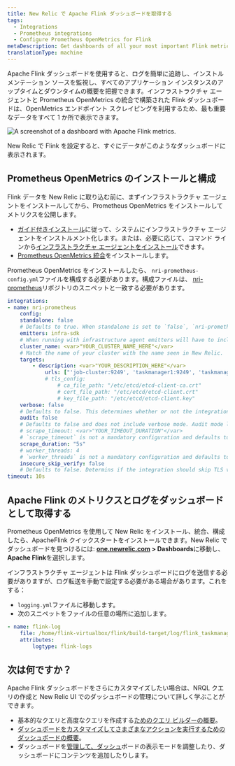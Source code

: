 ```yaml
---
title: New Relic で Apache Flink ダッシュボードを取得する
tags:
  - Integrations
  - Prometheus integrations
  - Configure Prometheus OpenMetrics for Flink
metaDescription: Get dashboards of all your most important Flink metrics with our quickstart.
translationType: machine
---
```



Apache Flink ダッシュボードを使用すると、ログを簡単に追跡し、インストルメンテーション ソースを監視し、すべてのアプリケーション インスタンスのアップタイムとダウンタイムの概要を把握できます。インフラストラクチャ エージェントと Prometheus OpenMetrics の統合で構築された Flink ダッシュボードは、OpenMetrics エンドポイント スクレイピングを利用するため、最も重要なデータをすべて 1 か所で表示できます。

<img
  src={dashboardsApacheFlinkQuickstart}
  title="Apache Flink dashboard landing page"
  alt="A screenshot of a dashboard with Apache Flink metrics."
/>

<figcaption>
  New Relic で Flink を設定すると、すぐにデータがこのようなダッシュボードに表示されます。
</figcaption>

## Prometheus OpenMetrics のインストールと構成

Flink データを New Relic に取り込む前に、まずインフラストラクチャ エージェントをインストールしてから、Prometheus OpenMetrics をインストールしてメトリクスを公開します。

* [ガイド付きインストール](https://one.newrelic.com/nr1-core?account=3501165&state=a33ce5fc-d32b-e0b8-3941-30f13e4bc00b)に従って、システムにインフラストラクチャ エージェントをインストルメント化します。または、必要に応じて、コマンド ラインから[インフラストラクチャ エージェントをインストール](/docs/infrastructure/install-infrastructure-agent/linux-installation/install-infrastructure-monitoring-agent-linux)できます。
* [Prometheus OpenMetrics 統合](/docs/infrastructure/prometheus-integrations/install-configure-openmetrics/install-update-or-uninstall-your-prometheus-openmetrics-integration)をインストールします。

Prometheus OpenMetrics をインストールしたら、 `nri-prometheus-config.yml`ファイルを構成する必要があります。構成ファイルは、 [nri-prometheus](https://github.com/newrelic/nri-prometheus/blob/main/configs/nri-prometheus-config.yml.sample)リポジトリのスニペットと一致する必要があります。

```yml
integrations:
- name: nri-prometheus
    config:
    standalone: false
    # Defaults to true. When standalone is set to `false`, `nri-prometheus` requires an infrastructure agent to send data.
    emitters: infra-sdk
    # When running with infrastructure agent emitters will have to include infra-sdk
    cluster_name: <var>"YOUR_CLUSTER_NAME_HERE"</var>
    # Match the name of your cluster with the name seen in New Relic. 
    targets:
        - description: <var>"YOUR_DESCRIPTION_HERE"</var>
            urls: ["'job-cluster:9249', 'taskmanager1:9249', 'taskmanager2:9249'"]
            # tls_config:
                # ca_file_path: "/etc/etcd/etcd-client-ca.crt"
                # cert_file_path: "/etc/etcd/etcd-client.crt"
                # key_file_path: "/etc/etcd/etcd-client.key"
    verbose: false
    # Defaults to false. This determines whether or not the integration should run in verbose mode.
    audit: false
    # Defaults to false and does not include verbose mode. Audit mode logs the uncompressed data sent to New Relic and can lead to a high log volume.
    # scrape_timeout: <var>"YOUR_TIMEOUT_DURATION"</var>
    # `scrape_timeout` is not a mandatory configuration and defaults to 30s. The HTTP client timeout when fetching data from endpoints.
    scrape_duration: "5s"
    # worker_threads: 4
    # `worker_threads` is not a mandatory configuration and defaults to `4` for clusters with more than 400 endpoints. Slowly increase the worker thread until scrape time falls between the desired `scrape_duration`. Note: Increasing this value too much results in huge memory consumption if too many metrics are scraped at once.
    insecure_skip_verify: false
    # Defaults to false. Determins if the integration should skip TLS verification or not.
timeout: 10s
```

## Apache Flink のメトリクスとログをダッシュボードとして取得する

Prometheus OpenMetrics を使用して New Relic をインストール、統合、構成したら、ApacheFlink クイックスタートをインストールできます。New Relic でダッシュボードを見つけるには: **[one.newrelic.com](https://one.newrelic.com/all-capabilities) > Dashboards**に移動し、 **Apache Flink**を選択します。

インフラストラクチャ エージェントは Flink ダッシュボードにログを送信する必要がありますが、ログ転送を手動で設定する必要がある場合があります。これをする：

* `logging.yml`ファイルに移動します。
* 次のスニペットをファイルの任意の場所に追加します。

```yml
- name: flink-log 
    file: /home/flink-virtualbox/flink/build-target/log/flink_taskmanager.log
    attributes:
        logtype: flink-logs
```

## 次は何ですか？

Apache Flink ダッシュボードをさらにカスタマイズしたい場合は、NRQL クエリの作成と New Relic UI でのダッシュボードの管理について詳しく学ぶことができます。

* 基本的なクエリと高度なクエリを作成する[ためのクエリ ビルダーの概要](/docs/query-your-data/explore-query-data/query-builder/introduction-query-builder)。
* [ダッシュボードをカスタマイズしてさまざまなアクションを実行するためのダッシュボードの概要](/docs/query-your-data/explore-query-data/dashboards/introduction-dashboards)。
* ダッシュボードを[管理して、ダッシュ](/docs/query-your-data/explore-query-data/dashboards/manage-your-dashboard)ボードの表示モードを調整したり、ダッシュボードにコンテンツを追加したりします。